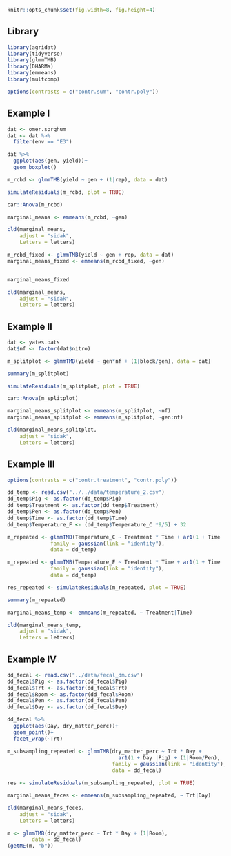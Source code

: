 ```r
knitr::opts_chunk$set(fig.width=8, fig.height=4) 
```

## Library  
```r
library(agridat)
library(tidyverse)
library(glmmTMB)
library(DHARMa)
library(emmeans)
library(multcomp)
```

```r
options(contrasts = c("contr.sum", "contr.poly"))
```

## Example I  

```r
dat <- omer.sorghum
dat <- dat %>% 
  filter(env == "E3")

dat %>% 
  ggplot(aes(gen, yield))+
  geom_boxplot()

m_rcbd <- glmmTMB(yield ~ gen + (1|rep), data = dat)

simulateResiduals(m_rcbd, plot = TRUE)
```


```r
car::Anova(m_rcbd)
```

```r
marginal_means <- emmeans(m_rcbd, ~gen)

cld(marginal_means, 
    adjust = "sidak", 
    Letters = letters)
```

```r
m_rcbd_fixed <- glmmTMB(yield ~ gen + rep, data = dat)
marginal_means_fixed <- emmeans(m_rcbd_fixed, ~gen)


marginal_means_fixed

cld(marginal_means, 
    adjust = "sidak", 
    Letters = letters)
```


## Example II  

```r
dat <- yates.oats
dat$nf <- factor(dat$nitro)

m_splitplot <- glmmTMB(yield ~ gen*nf + (1|block/gen), data = dat)

summary(m_splitplot)

simulateResiduals(m_splitplot, plot = TRUE)
```

```r
car::Anova(m_splitplot)
```

```r
marginal_means_splitplot <- emmeans(m_splitplot, ~nf)
marginal_means_splitplot <- emmeans(m_splitplot, ~gen:nf)
```


```r
cld(marginal_means_splitplot, 
    adjust = "sidak", 
    Letters = letters)
```

## Example III  

```r
options(contrasts = c("contr.treatment", "contr.poly"))

dd_temp <- read.csv("../../data/temperature_2.csv")
dd_temp$Pig <- as.factor(dd_temp$Pig)
dd_temp$Treatment <- as.factor(dd_temp$Treatment)
dd_temp$Pen <- as.factor(dd_temp$Pen)
dd_temp$Time <- as.factor(dd_temp$Time)
dd_temp$Temperature_F <- (dd_temp$Temperature_C *9/5) + 32  

m_repeated <- glmmTMB(Temperature_C ~ Treatment * Time + ar1(1 + Time |Pen),
              family = gaussian(link = "identity"),
              data = dd_temp)

m_repeated <- glmmTMB(Temperature_F ~ Treatment * Time + ar1(1 + Time |Pen) ,
              family = gaussian(link = "identity"),
              data = dd_temp)

res_repeated <- simulateResiduals(m_repeated, plot = TRUE)
```
```r
summary(m_repeated)
```


```r
marginal_means_temp <- emmeans(m_repeated, ~ Treatment|Time)

cld(marginal_means_temp, 
    adjust = "sidak", 
    Letters = letters)
```

## Example IV  

```r
dd_fecal <- read.csv("../data/fecal_dm.csv")
dd_fecal$Pig <- as.factor(dd_fecal$Pig)
dd_fecal$Trt <- as.factor(dd_fecal$Trt)
dd_fecal$Room <- as.factor(dd_fecal$Room)
dd_fecal$Pen <- as.factor(dd_fecal$Pen)
dd_fecal$Day <- as.factor(dd_fecal$Day)
```

```r
dd_fecal %>% 
  ggplot(aes(Day, dry_matter_perc))+
  geom_point()+
  facet_wrap(~Trt)
```

```r
m_subsampling_repeated <- glmmTMB(dry_matter_perc ~ Trt * Day + 
                                    ar1(1 + Day |Pig) + (1|Room/Pen),
                                  family = gaussian(link = "identity"),
                                  data = dd_fecal)

res <- simulateResiduals(m_subsampling_repeated, plot = TRUE)
```

```r
marginal_means_feces <- emmeans(m_subsampling_repeated, ~ Trt|Day)

cld(marginal_means_feces, 
    adjust = "sidak", 
    Letters = letters)
```

```r
m <- glmmTMB(dry_matter_perc ~ Trt * Day + (1|Room),
        data = dd_fecal)
(getME(m, "b"))
```

